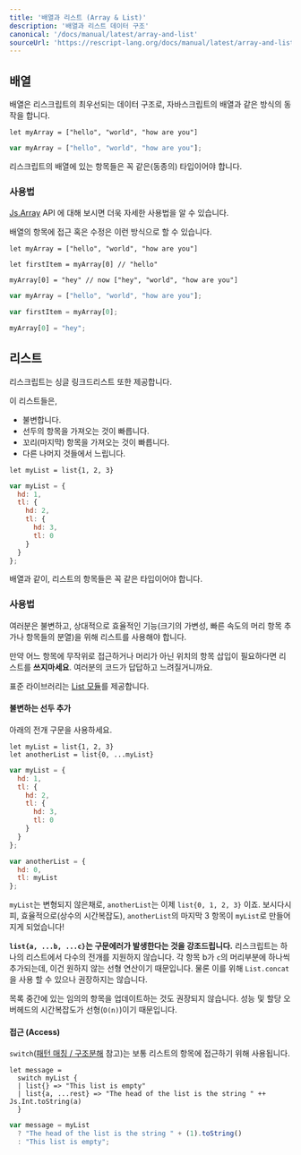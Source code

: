 ```yaml
---
title: '배열과 리스트 (Array & List)'
description: '배열과 리스트 데이터 구조'
canonical: '/docs/manual/latest/array-and-list'
sourceUrl: 'https://rescript-lang.org/docs/manual/latest/array-and-list'
---
```


## 배열

배열은 리스크립트의 최우선되는 데이터 구조로, 자바스크립트의 배열과 같은 방식의 동작을 합니다.

```reason
let myArray = ["hello", "world", "how are you"]
```
```js
var myArray = ["hello", "world", "how are you"];
```

리스크립트의 배열에 있는 항목들은 꼭 같은(동종의) 타입이어야 합니다.

### 사용법

[Js.Array](api/js/array) API 에 대해 보시면 더욱 자세한 사용법을 알 수 있습니다.

배열의 항목에 접근 혹은 수정은 이런 방식으로 할 수 있습니다.

```reason
let myArray = ["hello", "world", "how are you"]

let firstItem = myArray[0] // "hello"

myArray[0] = "hey" // now ["hey", "world", "how are you"]
```
```js
var myArray = ["hello", "world", "how are you"];

var firstItem = myArray[0];

myArray[0] = "hey";
```

## 리스트

리스크립트는 싱글 링크드리스트 또한 제공합니다.

이 리스트들은,
- 불변합니다.
- 선두의 항목을 가져오는 것이 빠릅니다.
- 꼬리(마지막) 항목을 가져오는 것이 빠릅니다.
- 다른 나머지 것들에서 느립니다.

```reason
let myList = list{1, 2, 3}
```
```js
var myList = {
  hd: 1,
  tl: {
    hd: 2,
    tl: {
      hd: 3,
      tl: 0
    }
  }
};
```

배열과 같이, 리스트의 항목들은 꼭 같은 타입이어야 합니다.

### 사용법

여러분은 불변하고, 상대적으로 효율적인 기능(크기의 가변성, 빠른 속도의 머리 항목 추가나 항목들의 분열)을 위해 리스트를 사용해야 합니다.

만약 어느 항목에 무작위로 접근하거나 머리가 아닌 위치의 항목 삽입이 필요하다면 리스트를 **쓰지마세요**. 여러분의 코드가 답답하고 느려질거니까요.

표준 라이브러리는 [List 모듈](api/belt/list)를 제공합니다.

#### 불변하는 선두 추가

아래의 전개 구문을 사용하세요.

```resason
let myList = list{1, 2, 3}
let anotherList = list{0, ...myList}
```
```js
var myList = {
  hd: 1,
  tl: {
    hd: 2,
    tl: {
      hd: 3,
      tl: 0
    }
  }
};

var anotherList = {
  hd: 0,
  tl: myList
};
```

`myList`는 변형되지 않은채로, `anotherList`는 이제 `list{0, 1, 2, 3}` 이죠. 보시다시피, 효율적으로(상수의 시간복잡도), `anotherList`의 마지막 3 항목이 `myList`로 만들어지게 되었습니다!

**`list{a, ...b, ...c}`는 구문에러가 발생한다는 것을 강조드립니다.** 리스크립트는 하나의 리스트에서 다수의 전개를 지원하지 않습니다. 각 항목 b가 `c`의 머리부분에 하나씩 추가되는데, 이건 원하지 않는 선형 연산이기 때문입니다. 물론 이를 위해 `List.concat`을 사용 할 수 있으나 권장하지는 않습니다.

목록 중간에 있는 임의의 항목을 업데이트하는 것도 권장되지 않습니다. 성능 및 할당 오버헤드의 시간복잡도가 선형(`O(n)`)이기 때문입니다.

#### 접근 (Access)

`switch`([패턴 매칭 / 구조분해](15-Pattern-Matching-Destructuring) 참고)는 보통 리스트의 항목에 접근하기 위해 사용됩니다.

```reason
let message =
  switch myList {
  | list{} => "This list is empty"
  | list{a, ...rest} => "The head of the list is the string " ++ Js.Int.toString(a)
  }
```
```js
var message = myList
  ? "The head of the list is the string " + (1).toString()
  : "This list is empty";
```
